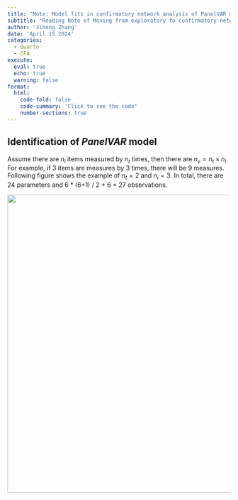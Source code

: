```yaml
---
title: "Note: Model fits in confirmatory network analysis of PanelVAR modeling"
subtitle: "Reading Note of Moving from exploratory to confirmatory network analysis: An evaluation of SEM fit indices and cutoff values in network psychometrics"
author: 'Jihong Zhang'
date: 'April 15 2024'
categories:
  - Quarto
  - CFA
execute: 
  eval: true
  echo: true
  warning: false
format: 
  html: 
    code-fold: false
    code-summary: 'Click to see the code'
    number-sections: true
---
```


## Identification of *PanelVAR* model

Assume there are $n_i$ items measured by $n_t$ times, then there are $n_v = n_t \times n_i$. For example, if 3 items are measures by 3 times, there will be 9 measures. Following figure shows the example of $n_t =2$ and $n_i = 3$. In total, there are 24 parameters and 6 \* (6+1) / 2 + 6 = 27 observations.

![](figures/ThreeItemDiagram.png){width="671"}
